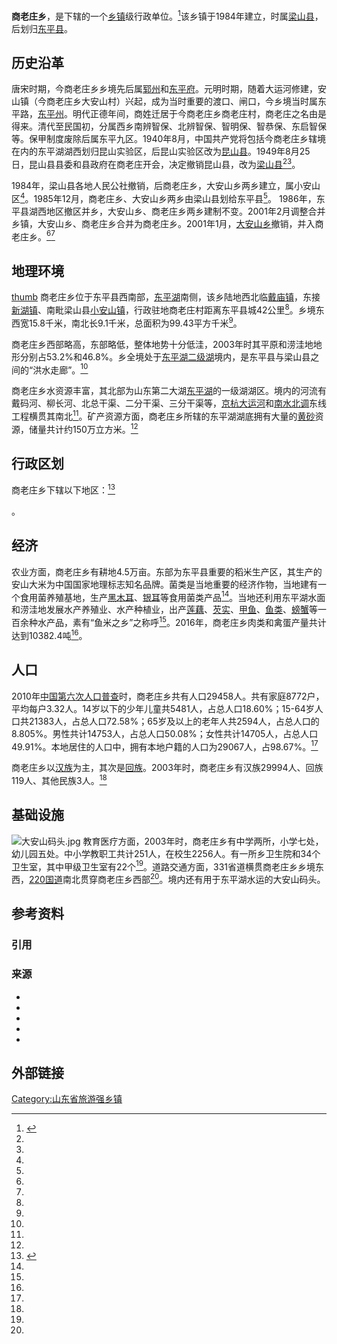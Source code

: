 {{中国乡级行政区
|景观照片文件名=大安山 (11).jpg
|景观照片大小=200px
|景观照片描述         =商老庄乡大安山村街头
|汉语拼音             = Shānglǎozhuāng Xiāng
|其他语言             = <!-- 用少数民族语言表达的地名，选填，多种语言可使用<br>分行 -->
|其他语言名称         = <!-- 该政区与上一个参数所对应少数民族语言的名称，多种语言可使用<br>分行 -->
|旧称                 = 
|地名出处             =明代正德年间商姓在此建村<ref name="年鉴1993历史要述"/>
|位置图文件名         = Shanglaozhuang_Township_in_Dongping_County.png
|位置图描述           = 商老庄乡在东平县的位置
|自定义图片           =
{{Location map
 |China Shandong
 |lat_deg=35|lat_min=55|lat_sec =06
 |lon_deg=116|lon_min=05|lon_sec =38
 |caption=商老庄乡在山东省的位置
 |position=right
 |width=250
 |float=center
}}
<!--以下内容将显示在“概览”栏-->
|建置时间             = 1984年
|领导职位             =乡长
|领导名称             = <!-- 行政长官姓名 -->
|领导职位2            =乡党委书记
|领导名称2            = <!-- 行政长官姓名 -->
|政府驻地             = 商老庄村
|毗邻行政区           =东：[[新湖镇_(东平县)|新湖镇]]、[[老湖镇|老湖镇]]<br />西北：[[戴庙镇|戴庙镇]]<br />南：[[小安山镇|小安山镇]]<br />北：[[银山镇_(东平县)|银山镇]]
<!--以下内容将显示在“地理、人口、经济”栏-->
|总面积               =99.43km<sup>2</sup>
|总人口               = 34700
|总人口年份           =2016
|户籍人口             = 
|户籍人口年份         = 
|常住人口             = 
|常住人口年份         = 
|人口密度             =348.99人/km<sup>2</sup>
|GDP                  = 
|GDP年份              = 
|邮政编码             = 271515<br />271516
|电话区号             = 538
|官方网站             = 
|网站名称             = 
|37/09/23/206/000}}

'''商老庄乡'''，是{{PRC admin/fullname|37/09/23/206/000|3}}下辖的一个[[乡镇|乡镇]]级行政单位。<ref>{{PRC admin/ref sgc|{{PRC admin/parent|37/09/23/206/000}}}}</ref>该乡镇于1984年建立，时属[[梁山县|梁山县]]，后划归[[东平县|东平县]]。
== 历史沿革 ==
{{See also|大安山乡 (东平县)}}
唐宋时期，今商老庄乡乡境先后属[[郓州|郓州]]和[[东平府|东平府]]。元明时期，随着大运河修建，安山镇（今商老庄乡大安山村）兴起，成为当时重要的渡口、闸口，今乡境当时属东平路，[[东平州|东平州]]。明代正德年间，商姓迁居于今商老庄乡商老庄村，商老庄之名由是得来。清代至民国初，分属西乡南辨智保、北辨智保、智明保、智恭保、东启智保等。保甲制度废除后属东平九区。1940年8月，中国共产党将包括今商老庄乡辖境在内的东平湖湖西划归昆山实验区，后昆山实验区改为[[昆山县_(1941年)|昆山县]]。1949年8月25日，昆山县县委和县政府在商老庄开会，决定撤销昆山县，改为[[梁山县|梁山县]]<ref name="梁山官网历史简况"/><ref name="梁山官网行政区划政策"/>。

1984年，梁山县各地人民公社撤销，后商老庄乡，大安山乡两乡建立，属小安山区<ref name="年鉴1993大安山"/>。1985年12月，商老庄乡、大安山乡两乡由梁山县划给东平县<ref name="梁山县官网历史" />。 1986年，东平县湖西地区撤区并乡，大安山乡、商老庄乡两乡建制不变。2001年2月调整合并乡镇，大安山乡、商老庄乡合并为商老庄乡。2001年1月，[[大安山乡_(东平县)|大安山乡]]撤销，并入商老庄乡。<ref name="东平县民政志72页"/><ref name="县志2005乡镇"/>

== 地理环境 ==
[[file:大安山-東平湖_(2).jpg|thumb]]
商老庄乡位于东平县西南部，[[东平湖|东平湖]]南侧，该乡陆地西北临[[戴庙镇|戴庙镇]]，东接[[新湖镇_(东平县)|新湖镇]]、南毗梁山县[[小安山镇|小安山镇]]，行政驻地商老庄村距离东平县城42公里<ref name="县志2005乡镇"/>。乡境东西宽15.8千米，南北长9.1千米，总面积为99.43平方千米<ref name="年鉴2017"/>。

商老庄乡西部略高，东部略低，整体地势十分低洼，2003年时其平原和涝洼地地形分别占53.2%和46.8%。乡全境处于[[东平湖二级湖|东平湖二级湖]]境内，是东平县与梁山县之间的“洪水走廊”。<ref name="县志2005乡镇"/>

商老庄乡水资源丰富，其北部为山东第二大湖[[东平湖|东平湖]]的一级湖湖区。境内的河流有戴码河、柳长河、北总干渠、二分干渠、三分干渠等，[[京杭大运河|京杭大运河]]和[[南水北调|南水北调]]东线工程横贯其南北<ref name="年鉴2017"/>。矿产资源方面，商老庄乡所辖的东平湖湖底拥有大量的[[黄砂|黄砂]]资源，储量共计约150万立方米。<ref name="县志2005乡镇"/>

== 行政区划 ==

商老庄乡下辖以下地区：<ref>{{PRC admin/ref sgc|37/09/23/206/000}}</ref>

{{PRC admin/children|37/09/23/206/000}}。

== 经济 ==

农业方面，商老庄乡有耕地4.5万亩。东部为东平县重要的稻米生产区，其生产的安山大米为中国国家地理标志知名品牌。菌类是当地重要的经济作物，当地建有一个食用菌养殖基地，生产[[黑木耳|黑木耳]]、[[银耳|银耳]]等食用菌类产品<ref name="东平官网乡镇" />。当地还利用东平湖水面和涝洼地发展水产养殖业、水产种植业，出产[[莲藕|莲藕]]、[[芡实|芡实]]、[[甲鱼|甲鱼]]、[[鱼类|鱼类]]、[[螃蟹|螃蟹]]等一百余种水产品，素有“鱼米之乡”之称呼<ref name="县志2005乡镇"/>。2016年，商老庄乡肉类和禽蛋产量共计达到10382.4吨<ref name="年鉴2017"/>。

== 人口 ==

2010年[[中国第六次人口普查|中国第六次人口普查]]时，商老庄乡共有人口29458人。共有家庭8772户，平均每户3.32人。14岁以下的少年儿童共5481人，占总人口18.60%；15-64岁人口共21383人，占总人口72.58%；65岁及以上的老年人共2594人，占总人口的8.805%。男性共计14753人，占总人口50.08%；女性共计14705人，占总人口49.91%。本地居住的人口中，拥有本地户籍的人口为29067人，占98.67%。<ref name="人口普查2010"/>

商老庄乡以[[汉族|汉族]]为主，其次是[[回族|回族]]。2003年时，商老庄乡有汉族29994人、回族119人、其他民族3人。<ref name="县志2005乡镇"/>

== 基础设施 ==
[[File:大安山码头.jpg|thumb]]
教育医疗方面，2003年时，商老庄乡有中学两所，小学七处，幼儿园五处。中小学教职工共计251人，在校生2256人。有一所乡卫生院和34个卫生室，其中甲级卫生室有22个<ref name="县志2005乡镇"/>。道路交通方面，331省道横贯商老庄乡乡境东西，[[220国道|220国道]]南北贯穿商老庄乡西部<ref name="年鉴2017"/>。境内还有用于东平湖水运的大安山码头。

== 参考资料 ==
===引用===
{{reflist|refs=
<ref name="年鉴2017">{{Cite web |url=http://lib.sdsqw.cn/bin/mse.exe?seachword=&K=c94&A=11&rec=216&run=13 |title=东平县史志办公室，《东平年鉴2017》, 商老庄乡 |accessdate=2019-08-26 |archive-date=2019-08-26 |archive-url=https://web.archive.org/web/20190826055203/http://lib.sdsqw.cn/bin/mse.exe?seachword=&K=c94&A=11&rec=216&run=13 |dead-url=no }}</ref>
<ref name="东平官网乡镇">{{cite web |author1=东平县人民政府 |title=商老庄乡 |url=http://www.dongping.gov.cn/art/2019/5/24/art_47112_4102027.html |website=.dongping.gov.cn |accessdate=2019-08-26 |date=2019-05-24 }}{{Dead link|date=2019年12月 |bot=InternetArchiveBot |fix-attempted=yes }}</ref>
<ref name="县志2005乡镇">{{Cite web |url=http://lib.sdsqw.cn/bin/mse.exe?seachword=&K=c94&A=6&rec=745&run=13 |title=山东省东平县志编纂委员会，《东平县志（1985-2003）》, 商老庄乡 |accessdate=2019-08-26 |archive-date=2019-07-20 |archive-url=https://web.archive.org/web/20190720043131/http://lib.sdsqw.cn/bin/mse.exe?seachword=&K=c94&A=6&rec=745&run=13 |dead-url=no }}</ref>
<ref name="梁山县官网历史">{{Cite web|url=http://www.liangshan.gov.cn/index.aspx?lanmuid=40&sublanmuid=438|title=历史简况-梁山政府网---中共梁山县委、县政府门户网站-Powered by PageAdmin CMS|accessdate=2017-07-27|last=|first=|work=www.liangshan.gov.cn|deadurl=yes|archiveurl=https://web.archive.org/web/20170819191901/http://www.liangshan.gov.cn/index.aspx?lanmuid=40&sublanmuid=438|archivedate=2017-08-19}}</ref>
<ref name="人口普查2010">{{cite web| url =http://www.yearbookchina.com/navipage-n2013030152000017.html| title =《中国2010年人口普查分乡、镇、街道资料》| author =中国国务院人口普查办公室、中国国家统计局人口就业统计司等| year =2010| website =统计年鉴分享平台| page =表15 山东省乡、镇、街道人口| format =收费| access-date =2018-07-19| archive-url =https://web.archive.org/web/20180719084356/http://www.yearbookchina.com/navipage-n2013030152000017.html| archive-date =2018-07-19| dead-url =no}}</ref>
<ref name="年鉴1993历史要述">{{Cite web |url=http://lib.sdsqw.cn/bin/mse.exe?seachword=&K=c94&A=1&rec=329&run=13 |title=东平县史志办公室, 《东平年鉴（1986-1993）》, 商老庄乡历史要述 |access-date=2019-08-26 |archive-date=2021-07-24 |archive-url=https://web.archive.org/web/20210724024722/http://lib.sdsqw.cn/bin/mse.exe?seachword=&K=c94&A=1&rec=329&run=13 |dead-url=no }}</ref>
<ref name="梁山官网历史简况">{{Cite web|url=http://www.liangshan.gov.cn/index.aspx?lanmuid=40&sublanmuid=438|title=历史简况-梁山政府网---中共梁山县委、县政府门户网站-Powered by PageAdmin CMS|accessdate=2017-07-27|last=|first=|work=www.liangshan.gov.cn|deadurl=yes|archiveurl=https://web.archive.org/web/20170819191901/http://www.liangshan.gov.cn/index.aspx?lanmuid=40&sublanmuid=438|archivedate=2017-08-19}}</ref>
<ref name="梁山官网行政区划政策">{{Cite web|url=http://www.liangshan.gov.cn/index.aspx?lanmuid=40&sublanmuid=524|title=行政区划政策-梁山政府网---中共梁山县委、县政府门户网站-Powered by PageAdmin CMS|accessdate=2017-07-27|last=|first=|work=www.liangshan.gov.cn|deadurl=yes|archiveurl=https://web.archive.org/web/20170819191904/http://www.liangshan.gov.cn/index.aspx?lanmuid=40&sublanmuid=524|archivedate=2017-08-19}}</ref>
<ref name="东平县民政志72页">[[#REF东平县民政志|东平县民政局, 《东平县民政志》, 第72页]]</ref>
<ref name="年鉴1993大安山">{{Cite web |url=http://lib.sdsqw.cn/bin/mse.exe?seachword=&K=c94&A=1&rec=343&run=13 |title=东平县史志办公室, 《东平年鉴（1986-1993）》, 大安山乡历史要述 |accessdate=2019-08-26 |archive-date=2018-07-17 |archive-url=https://web.archive.org/web/20180717124547/http://lib.sdsqw.cn/bin/mse.exe?seachword=&K=c94&A=1&rec=343&run=13 |dead-url=no }}</ref>
|25em}}

===来源===
{{refbegin}}
*{{Zh-hans}}{{Cite book|title=东平县民政志|author=东平县民政局|id=山东省内部资料准印证 2005-001234|code=|publisher=山东地质印刷厂|year=2005|isbn=|location=|publication-date=2005-12|pages=|ref = harv}}
*{{Zh-hans}}{{Cite book|title=东平县地图册|last=东平县地名委员会办公室|first=|publisher=|year=1993|isbn=|location=|pages=|type=|ref = harv}}
*{{Zh-hans}}{{Cite book|url=http://lib.sdsqw.cn/bin/mse.exe?seachword=&K=c94&A=1&rec=33&run=13|title=东平年鉴（1986-1993）|last=东平县史志办公室编|first=|publisher=年鉴社|year=2007-11|isbn=|location=|pages=|deadurl=no|11=|archiveurl=https://web.archive.org/web/20180216101122/http://lib.sdsqw.cn/bin/mse.exe?seachword=&K=c94&A=1&rec=33&run=13|archivedate=2018-02-16|ref=harv|access-date=2019-08-26}}
*{{Zh-hans}}{{Cite book|url=http://lib.sdsqw.cn/bin/mse.exe?seachword=&K=c94&A=6&run=12#0|title=东平县志（2005）|last=山东省东平县志编纂委员会|first=|publisher=山东人民出版社|year=2005年|isbn=7-101-04962-1|location=|pages=|deadurl=yes|archiveurl=https://web.archive.org/web/20170730105748/http://lib.sdsqw.cn/bin/mse.exe?seachword=&K=c94&A=6&run=12|archivedate=2017-07-30|access-date=2019-08-26}}
*{{Zh-hans}}{{Cite book|url=http://lib.sdsqw.cn/bin/mse.exe?seachword=&K=c94&A=1&rec=33&run=13|title=东平年鉴（1986-1993）|last=东平县史志办公室编|first=|publisher=年鉴社|year=2007-11|isbn=|location=|pages=|deadurl=no|11=|archiveurl=https://web.archive.org/web/20180216101122/http://lib.sdsqw.cn/bin/mse.exe?seachword=&K=c94&A=1&rec=33&run=13|archivedate=2018-02-16|access-date=2019-08-26}}
{{Refend}}

==外部链接==
{{Spoken Wikipedia|Zh-商老庄乡.ogg|2019年|8月30日|普通话}}{{commons|Category:Shanglaozhuang Township}}
{{Geographic Location
|西北 = 
|北 = [[银山镇_(东平县)|银山镇]]
|東北 =
|西 = [[戴庙镇|戴庙镇]]
|中央 = <BIG>'''商老庄乡'''</BIG>
|東 = [[新湖镇_(东平县)|新湖镇]]、[[老湖镇|老湖镇]]
|西南 = 
|南 =[[小安山镇|小安山镇]]
|東南 = 
}}
{{PRC admin/navcat|37/09/23/206/000}}

[[Category:山东省旅游强乡镇|Category:山东省旅游强乡镇]]